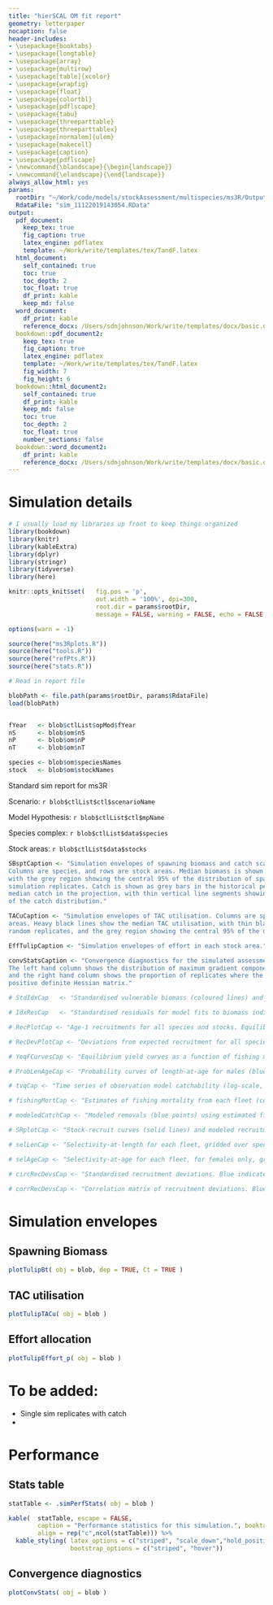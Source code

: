 ```yaml
---  
title: "hierSCAL OM fit report"
geometry: letterpaper
nocaption: false
header-includes:
- \usepackage{booktabs}
- \usepackage{longtable}
- \usepackage{array}
- \usepackage{multirow}
- \usepackage[table]{xcolor}
- \usepackage{wrapfig}
- \usepackage{float}
- \usepackage{colortbl}
- \usepackage{pdflscape}
- \usepackage{tabu}
- \usepackage{threeparttable}
- \usepackage{threeparttablex}
- \usepackage[normalem]{ulem}
- \usepackage{makecell}
- \usepackage{caption}
- \usepackage{pdflscape}
- \newcommand{\blandscape}{\begin{landscape}}
- \newcommand{\elandscape}{\end{landscape}}
always_allow_html: yes
params:
  rootDir: "~/Work/code/models/stockAssessment/multispecies/ms3R/Outputs/sim_11122019143054/"
  RdataFile: "sim_11122019143054.RData"
output: 
  pdf_document:
    keep_tex: true
    fig_caption: true
    latex_engine: pdflatex
    template: ~/Work/write/templates/tex/TandF.latex
  html_document:
    self_contained: true
    toc: true
    toc_depth: 2
    toc_float: true
    df_print: kable
    keep_md: false
  word_document:
    df_print: kable
    reference_docx: /Users/sdnjohnson/Work/write/templates/docx/basic.docx
  bookdown::pdf_document2:
    keep_tex: true
    fig_caption: true
    latex_engine: pdflatex
    template: ~/Work/write/templates/tex/TandF.latex
    fig_width: 7
    fig_height: 6
  bookdown::html_document2:
    self_contained: true
    df_print: kable
    keep_md: false
    toc: true
    toc_depth: 2
    toc_float: true
    number_sections: false
  bookdown::word_document2:
    df_print: kable
    reference_docx: /Users/sdnjohnson/Work/write/templates/docx/basic.docx
---
```


# Simulation details

```r

# I usually load my libraries up front to keep things organized
library(bookdown)
library(knitr)
library(kableExtra)
library(dplyr)
library(stringr)
library(tidyverse)
library(here)

knitr::opts_knit$set(   fig.pos = 'p',
                        out.width = '100%', dpi=300, 
                        root.dir = params$rootDir,
                        message = FALSE, warning = FALSE, echo = FALSE )

options(warn = -1)

source(here("ms3Rplots.R"))
source(here("tools.R"))
source(here("refPts.R"))
source(here("stats.R"))

# Read in report file

blobPath <- file.path(params$rootDir, params$RdataFile)
load(blobPath)


fYear   <- blob$ctlList$opMod$fYear
nS      <- blob$om$nS
nP      <- blob$om$nP
nT      <- blob$om$nT

species <- blob$om$speciesNames
stock   <- blob$om$stockNames

```

Standard sim report for ms3R

Scenario: `r blob$ctlList$ctl$scenarioName`

Model Hypothesis: `r blob$ctlList$ctl$mpName`

Species complex: `r blob$ctlList$data$species`

Stock areas: `r blob$ctlList$data$stocks`




```r
SBsptCaption <- "Simulation envelopes of spawning biomass and catch scaled by unfished biomass.  
Columns are species, and rows are stock areas. Median biomass is shown by the thick black lines, 
with the grey region showing the central 95% of the distribution of spawning biomass, and thin black lines showing three randomly selected
simulation replicates. Catch is shown as grey bars in the historical period, which represent
median catch in the projection, with thin vertical line segments showing the central 95%
of the catch distribution."

TACuCaption <- "Simulation envelopes of TAC utilisation. Columns are species, rows are stock 
areas. Heavy black lines show the median TAC utilisation, with thin black lines showing 3 
random replicates, and the grey region showing the central 95% of the distribution."

EffTulipCaption <- "Simulation envelopes of effort in each stock area."

convStatsCaption <- "Convergence diagnostics for the simulated assessment model at each projection time step.
The left hand column shows the distribution of maximum gradient components across replicates, 
and the right hand column shows the proportion of replicates where the AM produced a 
positive definite Hessian matrix."

# StdIdxCap   <- "Standardised vulnerable biomass (coloured lines) and the scaled and standardised biomass indices they are fitting to (coloured points), for all stocks and species."

# IdxResCap   <- "Standardised residuals for model fits to biomass indices (coloured points) and a loess smoother with a 20% confidence interval (coloured lines and grey regions), for all fleets, stocks, and species."

# RecPlotCap <- "Age-1 recruitments for all species and stocks. Equilibrium unfished recruitment $R_0$ is indicated by the horizontal dashed line."

# RecDevPlotCap <- "Deviations from expected recruitment for all species and stocks."

# YeqFCurvesCap <- "Equilibrium yield curves as a function of fishing mortality rates, assuming all fishing mortality comes from the modern trawl fleet."

# ProbLenAgeCap <- "Probability curves of length-at-age for males (blue) and females (red). Curves show the probability of each length within an age group, and opacity of the lines increases with age."

# tvqCap <- "Time series of observation model catchability (log-scale, coloured points) for the commercial fleets and Hecate Strait Multispecies Assemblage survey. Lines show the smoothed trend using a Loess smoother"

# fishingMortCap <- "Estimates of fishing mortality from each fleet (coloured points and lines), gridded over species (columns) and stocks (rows). Fishing mortality rates are found using an iterative Newton-Rhapson solver conditioned on the observed catch."

# modeledCatchCap <- "Modeled removals (blue points) using estimated fishing mortality compared to observed catches (open circles), gridded over species (columns) and stocks (rows)."

# SRplotCap <- "Stock-recruit curves (solid lines) and modeled recruitments (grey points), gridded over species (columns) and stocks (rows)."

# selLenCap <- "Selectivity-at-length for each fleet, gridded over species (columns) and stocks (rows). "

# selAgeCap <- "Selectivity-at-age for each fleet, for females only, gridded over species (columns) and stocks (rows). "

# circRecDevsCap <- "Standardised recruitment deviations. Blue indicates a positive deviation, red indicates a negative deviation, and the area of each circle is proportional to the size of the deviation."

# corrRecDevsCap <- "Correlation matrix of recruitment deviations. Blue indicates a positive correlation, and red indicates a negative correlation."

```


# Simulation envelopes

## Spawning Biomass

```r
plotTulipBt( obj = blob, dep = TRUE, Ct = TRUE )
```

## TAC utilisation

```r
plotTulipTACu( obj = blob )
```

## Effort allocation

```r
plotTulipEffort_p( obj = blob )
```


# To be added:

- Single sim replicates with catch
- 

# Performance

## Stats table

```r

statTable <- .simPerfStats( obj = blob )

kable(  statTable, escape = FALSE, 
        caption = "Performance statistics for this simulation.", booktabs = T,
        align = rep("c",ncol(statTable))) %>%
  kable_styling( latex_options = c("striped", "scale_down","hold_position"),
                 bootstrap_options = c("striped", "hover"))

```

## Convergence diagnostics

```r
plotConvStats( obj = blob )
```
